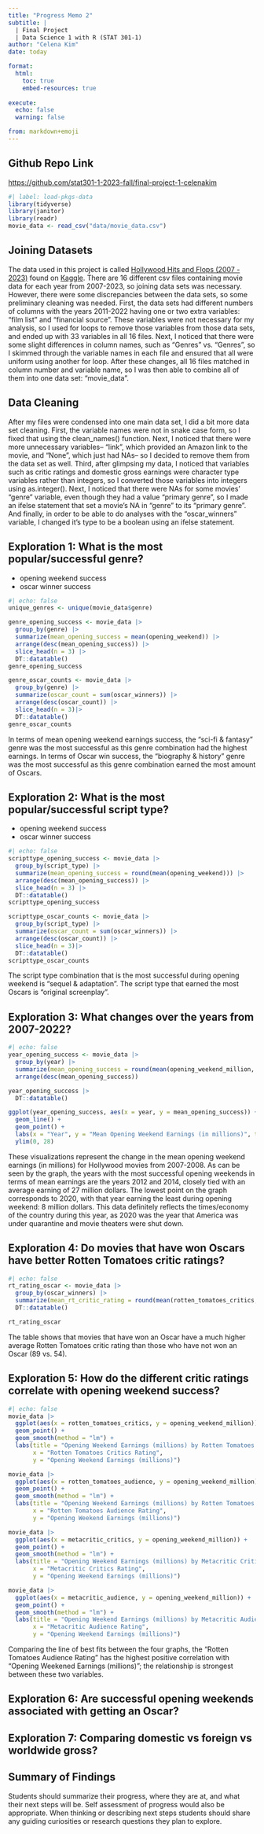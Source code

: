 ```yaml
---
title: "Progress Memo 2"
subtitle: |
  | Final Project 
  | Data Science 1 with R (STAT 301-1)
author: "Celena Kim"
date: today

format:
  html:
    toc: true
    embed-resources: true
    
execute:
  echo: false
  warning: false

from: markdown+emoji 
---
```



::: {.callout-tip icon="false"}
## Github Repo Link

[https://github.com/stat301-1-2023-fall/final-project-1-celenakim](https://github.com/stat301-1-2023-fall/final-project-1-celenakim)
:::

```r
#| label: load-pkgs-data
library(tidyverse)
library(janitor)
library(readr)
movie_data <- read_csv("data/movie_data.csv")
```


## Joining Datasets
The data used in this project is called [Hollywood Hits and Flops (2007 - 2023)](https://www.kaggle.com/datasets/sujaykapadnis/hollywood-hits-and-flops-2007-2023/) found on [Kaggle](https://www.kaggle.com). There are 16 different csv files containing movie data for each year from 2007-2023, so joining data sets was necessary. However, there were some discrepancies between the data sets, so some preliminary cleaning was needed. First, the data sets had different numbers of columns with the years 2011-2022 having one or two extra variables: "film list" and "financial source". These variables were not necessary for my analysis, so I used for loops to remove those variables from those data sets, and ended up with 33 variables in all 16 files. Next, I noticed that there were some slight differences in column names, such as "Genres" vs. "Genres", so I skimmed through the variable names in each file and ensured that all were uniform using another for loop. After these changes, all 16 files matched in column number and variable name, so I was then able to combine all of them into one data set: "movie_data".


## Data Cleaning
After my files were condensed into one main data set, I did a bit more data set cleaning. First, the variable names were not in snake case form, so I fixed that using the clean_names() function. Next, I noticed that there were more unnecessary variables-- "link", which provided an Amazon link to the movie, and "None", which just had NAs-- so I decided to remove them from the data set as well. Third, after glimpsing my data, I noticed that variables such as critic ratings and domestic gross earnings were character type variables rather than integers, so I converted those variables into integers using as.integer(). Next, I noticed that there were NAs for some movies' "genre" variable, even though they had a value "primary genre", so I made an ifelse statement that set a movie's NA in "genre" to its "primary genre". And finally, in order to be able to do analyses with the "oscar_winners" variable, I changed it's type to be a boolean using an ifelse statement.


## Exploration 1: What is the most popular/successful genre?
- opening weekend success
- oscar winner success
```r
#| echo: false
unique_genres <- unique(movie_data$genre)

genre_opening_success <- movie_data |> 
  group_by(genre) |> 
  summarize(mean_opening_success = mean(opening_weekend)) |> 
  arrange(desc(mean_opening_success)) |> 
  slice_head(n = 3) |> 
  DT::datatable()
genre_opening_success

genre_oscar_counts <- movie_data |> 
  group_by(genre) |> 
  summarize(oscar_count = sum(oscar_winners)) |> 
  arrange(desc(oscar_count)) |> 
  slice_head(n = 3)|> 
  DT::datatable()
genre_oscar_counts
```
In terms of mean opening weekend earnings success, the "sci-fi & fantasy" genre was the most successful as this genre combination had the highest earnings. In terms of Oscar win success, the "biography & history" genre was the most successful as this genre combination earned the most amount of Oscars.


## Exploration 2: What is the most popular/successful script type?
- opening weekend success
- oscar winner success
```r
#| echo: false
scripttype_opening_success <- movie_data |> 
  group_by(script_type) |> 
  summarize(mean_opening_success = round(mean(opening_weekend))) |> 
  arrange(desc(mean_opening_success)) |> 
  slice_head(n = 3) |> 
  DT::datatable()
scripttype_opening_success

scripttype_oscar_counts <- movie_data |> 
  group_by(script_type) |> 
  summarize(oscar_count = sum(oscar_winners)) |> 
  arrange(desc(oscar_count)) |> 
  slice_head(n = 3)|> 
  DT::datatable()
scripttype_oscar_counts
```
The script type combination that is the most successful during opening weekend is "sequel & adaptation". The script type that earned the most Oscars is "original screenplay".

## Exploration 3: What changes over the years from 2007-2022?
```r
#| echo: false
year_opening_success <- movie_data |> 
  group_by(year) |> 
  summarize(mean_opening_success = round(mean(opening_weekend_million, na.rm = TRUE)))  |> 
  arrange(desc(mean_opening_success)) 

year_opening_success |> 
  DT::datatable()

ggplot(year_opening_success, aes(x = year, y = mean_opening_success)) +
  geom_line() +
  geom_point() +
  labs(x = "Year", y = "Mean Opening Weekend Earnings (in millions)", title = "Average Opening Weekend Earnings for Hollywood Movies from 2007-2022") +
  ylim(0, 28)
```
These visualizations represent the change in the mean opening weekend earnings (in millions) for Hollywood movies from 2007-2008. As can be seen by the graph, the years with the most successful opening weekends in terms of mean earnings are the years 2012 and 2014, closely tied with an average earning of 27 million dollars. The lowest point on the graph corresponds to 2020, with that year earning the least during opening weekend: 8 million dollars. This data definitely reflects the times/economy of the country during this year, as 2020 was the year that America was under quarantine and movie theaters were shut down.


## Exploration 4: Do movies that have won Oscars have better Rotten Tomatoes critic ratings?
```r
#| echo: false
rt_rating_oscar <- movie_data |> 
  group_by(oscar_winners) |> 
  summarize(mean_rt_critic_rating = round(mean(rotten_tomatoes_critics, na.rm = TRUE))) |> 
  DT::datatable()

rt_rating_oscar
```
The table shows that movies that have won an Oscar have a much higher average Rotten Tomatoes critic rating than those who have not won an Oscar (89 vs. 54).

## Exploration 5: How do the different critic ratings correlate with opening weekend success?
```r
#| echo: false
movie_data |> 
  ggplot(aes(x = rotten_tomatoes_critics, y = opening_weekend_million)) +
  geom_point() +
  geom_smooth(method = "lm") +
  labs(title = "Opening Weekend Earnings (millions) by Rotten Tomatoes Critics Rating",
       x = "Rotten Tomatoes Critics Rating",
       y = "Opening Weekend Earnings (millions)")

movie_data |> 
  ggplot(aes(x = rotten_tomatoes_audience, y = opening_weekend_million)) +
  geom_point() +
  geom_smooth(method = "lm") +
  labs(title = "Opening Weekend Earnings (millions) by Rotten Tomatoes Audience Rating",
       x = "Rotten Tomatoes Audience Rating",
       y = "Opening Weekend Earnings (millions)")

movie_data |> 
  ggplot(aes(x = metacritic_critics, y = opening_weekend_million)) +
  geom_point() +
  geom_smooth(method = "lm") +
  labs(title = "Opening Weekend Earnings (millions) by Metacritic Critics Rating",
       x = "Metacritic Critics Rating",
       y = "Opening Weekend Earnings (millions)")

movie_data |> 
  ggplot(aes(x = metacritic_audience, y = opening_weekend_million)) +
  geom_point() +
  geom_smooth(method = "lm") +
  labs(title = "Opening Weekend Earnings (millions) by Metacritic Audience Rating",
       x = "Metacritic Audience Rating",
       y = "Opening Weekend Earnings (millions)")
```

Comparing the line of best fits between the four graphs, the "Rotten Tomatoes Audience Rating" has the highest positive correlation with "Opening Weekened Earnings (millions)"; the relationship is strongest between these two variables.

## Exploration 6: Are successful opening weekends associated with getting an Oscar?


## Exploration 7: Comparing domestic vs foreign vs worldwide gross?




## Summary of Findings
Students should summarize their progress, where they are at, and what their next steps will be. Self assessment of progress would also be appropriate. When thinking or describing next steps students should share any guiding curiosities or research questions they plan to explore.


